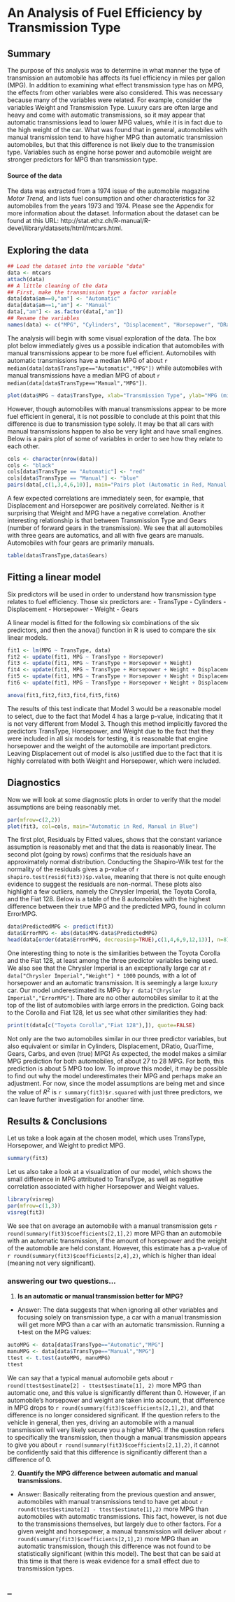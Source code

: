 # An Analysis of Fuel Efficiency by Transmission Type   

## Summary
The purpose of this analysis was to determine in what manner the type of transmission an automobile has affects its fuel efficiency in miles per gallon (MPG).  In addition to examining what effect transmission type has on MPG, the effects from other variables were also considered.  This was necessary because many of the variables were related.  For example, consider the variables Weight and Transmission Type.  Luxury cars are often large and heavy and come with automatic transmissions, so it may appear that automatic transmissions lead to lower MPG values, while it is in fact due to the high weight of the car.  What was found that in general, automobiles with manual transmission tend to have higher MPG than automatic transmission automobiles, but that this difference is not likely due to the transmission type.  Variables such as engine horse power and automobile weight are stronger predictors for MPG than transmission type.

#### Source of the data
The data was extracted from a 1974 issue of the automobile magazine *Motor Trend*, and lists fuel consumption and other characteristics for 32 automobiles from the years 1973 and 1974.  Please see the Appendix for more information about the dataset.  Information about the dataset can be found at this URL: http://stat.ethz.ch/R-manual/R-devel/library/datasets/html/mtcars.html. 

## Exploring the data

```r
## Load the dataset into the variable "data"
data <- mtcars
attach(data)
## A little cleaning of the data
## First, make the transmission type a factor variable
data[data$am==0,"am"] <- "Automatic"
data[data$am==1,"am"] <- "Manual"
data[,"am"] <- as.factor(data[,"am"])
## Rename the variables
names(data) <- c("MPG", "Cylinders", "Displacement", "Horsepower", "DRatio", "Weight", "QuarTime", "VS", "TransType", "Gears", "Carbs")
```

The analysis will begin with some visual exploration of the data.  The box plot below immediately gives us a possible indication that automobiles with manual transmissions appear to be more fuel efficient.  Automobiles with automatic transmissions have a median MPG of about `r median(data[data$TransType=="Automatic","MPG"])` while automobiles with manual transmissions have a median MPG of about `r median(data[data$TransType=="Manual","MPG"])`.  

```r
plot(data$MPG ~ data$TransType, xlab="Transmission Type", ylab="MPG (miles per gallon)", main="MPG by Transmission Type")
```

However, though automobiles with manual transmissions appear to be more fuel efficient in general, it is not possible to conclude at this point that this difference is due to transmission type solely.  It may be that all cars with manual transmissions happen to also be very light and have small engines.  Below is a pairs plot of some of variables in order to see how they relate to each other.

```r
cols <- character(nrow(data))
cols <- "black"
cols[data$TransType == "Automatic"] <- "red"
cols[data$TransType == "Manual"] <- "blue"
pairs(data[,c(1,3,4,6,10)], main="Pairs plot (Automatic in Red, Manual in Blue)", col=cols)
```

A few expected correlations are immediately seen, for example, that Displacement and Horsepower are positively correlated.  Neither is it surprising that Weight and MPG have a negative correlation.  Another interesting relationship is that between Transmission Type and Gears (number of forward gears in the transmission).  We see that all automobiles with three gears are automatics, and all with five gears are manuals.  Automobiles with four gears are primarily manuals.  

```r
table(data$TransType,data$Gears)
```

## Fitting a linear model

Six predictors will be used in order to understand how transmission type relates to fuel efficiency.  Those six predictors are:
- TransType
- Cylinders
- Displacement
- Horsepower
- Weight
- Gears

A linear model is fitted for the following six combinations of the six predictors, and then the anova() function in R is used to compare the six linear models.

```r
fit1 <- lm(MPG ~ TransType, data)
fit2 <- update(fit1, MPG ~ TransType + Horsepower)
fit3 <- update(fit1, MPG ~ TransType + Horsepower + Weight)
fit4 <- update(fit1, MPG ~ TransType + Horsepower + Weight + Displacement)
fit5 <- update(fit1, MPG ~ TransType + Horsepower + Weight + Displacement + Gears)
fit6 <- update(fit1, MPG ~ TransType + Horsepower + Weight + Displacement + Gears + Cylinders)
```

```r
anova(fit1,fit2,fit3,fit4,fit5,fit6)
```

The results of this test indicate that Model 3 would be a reasonable model to select, due to the fact that Model 4 has a large p-value, indicating that it is not very different from Model 3.  Though this method implicitly favored the predictors TransType, Horsepower, and Weight due to the fact that they were included in all six models for testing, it is reasonable that engine horsepower and the weight of the automobile are important predictors.  Leaving Displacement out of model is also justified due to the fact that it is highly correlated with both Weight and Horsepower, which were included.

## Diagnostics

Now we will look at some diagnostic plots in order to verify that the model assumptions are being reasonably met.
```r
par(mfrow=c(2,2))
plot(fit3, col=cols, main="Automatic in Red, Manual in Blue")
```

The first plot, Residuals by Fitted values, shows that the constant variance assumption is reasonably met and that the data is reasonably linear.  The second plot (going by rows) confirms that the residuals have an approximately normal distribution.  Conducting the Shapiro-Wilk test for the normality of the residuals gives a p-value of `r  shapiro.test(resid(fit3))$p.value`, meaning that there is not quite enough evidence to suggest the residuals are non-normal.  These plots also highlight a few outliers, namely the Chrysler Imperial, the Toyota Corolla, and the Fiat 128.  Below is a table of the 8 automobiles with the highest difference between their true MPG and the predicted MPG, found in column ErrorMPG.

```r
data$PredictedMPG <- predict(fit3)
data$ErrorMPG <- abs(data$MPG-data$PredictedMPG)
head(data[order(data$ErrorMPG, decreasing=TRUE),c(1,4,6,9,12,13)], n=8)
```

One interesting thing to note is the similarities between the Toyota Corolla and the Fiat 128, at least among the three predictor variables being used.  We also see that the Chrysler Imperial is an exceptionally large car at `r data["Chrysler Imperial","Weight"] * 1000` pounds, with a lot of horsepower and an automatic transmission.  It is seemingly a large luxury car.  Our model underestimated its MPG by `r data["Chrysler Imperial","ErrorMPG"]`.  There are no other automobiles similar to it at the top of the list of automobiles with large errors in the prediction.  Going back to the Corolla and Fiat 128, let us see what other similarities they had:

```r
print(t(data[c("Toyota Corolla","Fiat 128"),]), quote=FALSE)
```
Not only are the two automobiles similar in our three predictor variables, but also equivalent or similar in Cylinders, Displacement, DRatio, QuarTime, Gears, Carbs, and even (true) MPG!  As expected, the model makes a similar MPG prediction for both automobiles, of about 27 to 28 MPG.  For both, this prediction is about 5 MPG too low.  To improve this model, it may be possible to find out why the model underestimates their MPG and perhaps make an adjustment.  For now, since the model assumptions are being met and since the value of $R^2$ is `r summary(fit3)$r.squared` with just three predictors, we can leave further investigation for another time.

## Results & Conclusions

Let us take a look again at the chosen model, which uses TransType, Horsepower, and Weight to predict MPG.

```r
summary(fit3)
```
Let us also take a look at a visualization of our model, which shows the small difference in MPG attributed to TransType, as well as negative correlation associated with higher Horsepower and Weight values.

```r
library(visreg)
par(mfrow=c(1,3))
visreg(fit3)
```

We see that on average an automobile with a manual transmission gets `r round(summary(fit3)$coefficients[2,1],2)` more MPG than an automobile with an automatic transmission, if the amount of horsepower and the weight of the automobile are held constant.  However, this estimate has a p-value of `r round(summary(fit3)$coefficients[2,4],2)`, which is higher than ideal (meaning not very significant).  

### answering our two questions...

1) **Is an automatic or manual transmission better for MPG?**
- Answer: The data suggests that when ignoring all other variables and focusing solely on transmission type, a car with a manual transmission will get more MPG than a car with an automatic transmission.  Running a t-test on the MPG values:

```r
autoMPG <- data[data$TransType=="Automatic","MPG"]
manuMPG <- data[data$TransType=="Manual","MPG"]
ttest <- t.test(autoMPG, manuMPG)
ttest
```
We can say that a typical manual automobile gets about `r round(ttest$estimate[2] - ttest$estimate[1], 2)` more MPG than automatic one, and this value is significantly different than 0.  However, if an automobile's horsepower and weight are taken into account, that difference in MPG drops to `r round(summary(fit3)$coefficients[2,1],2)`, and that difference is no longer considered significant.  If the question refers to the vehicle in general, then yes, driving an automobile with a manual transmission will very likely secure you a higher MPG.  If the question refers to specifically the transmission, then though a manual transmission appears to give you about `r round(summary(fit3)$coefficients[2,1],2)`, it cannot be confidently said that this difference is significantly different than a difference of 0. 

2) **Quantify the MPG difference between automatic and manual transmissions.**
- Answer: Basically reiterating from the previous question and answer, automobiles with manual transmissions tend to have get about `r round(ttest$estimate[2] - ttest$estimate[1],2)` more MPG than automobiles with automatic transmissions.  This fact, however, is not due to the transmissions themselves, but largely due to other factors.  For a given weight and horsepower, a manual transmission will deliver about `r round(summary(fit3)$coefficients[2,1],2)` more MPG than an automatic transmission, though this difference was not found to be statistically significant (within this model).  The best that can be said at this time is that there is weak evidence for a small effect due to transmission types.

## _





